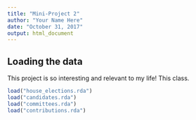 ```yaml
---
title: "Mini-Project 2"
author: "Your Name Here"
date: "October 31, 2017"
output: html_document
---
```



## Loading the data

This project is so interesting and relevant to my life! This class.

```r
load("house_elections.rda")
load("candidates.rda")
load("committees.rda")
load("contributions.rda")
```
